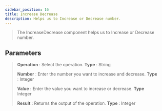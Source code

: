 ```yaml
---
sidebar_position: 16
title: Increase Decrease
description: Helps us to Increase or Decrease number.
---
```


> The IncreaseDecrease component helps us to Increase or Decrease number.

## Parameters

> **Operation** : Select the operation. **Type** : String
>
> **Number** : Enter the number you want to increase and decrease. **Type** : Integer
>
> **Value** : Enter the value you want to increase or decrease. **Type** Integer
>
> **Result** : Returns the output of the operation. **Type** : Integer
